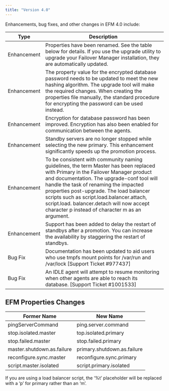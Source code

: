 ```yaml
---
title: "Version 4.0"
---
```


Enhancements, bug fixes, and other changes in EFM 4.0 include:

| Type | Description |
| ---- | ----------- |
| Enhancement | Properties have been renamed. See the table below for details. If you use the upgrade utility to upgrade your Failover Manager installation, they are automatically updated. |
| Enhancement | The property value for the encrypted database password needs to be updated to meet the new hashing algorithm. The upgrade tool will make the required changes. When creating the properties file manually, the standard procedure for encrypting the password can be used instead. |
| Enhancement | Encryption for database password has been improved. Encryption has also been enabled for communication between the agents. |
| Enhancement | Standby servers are no longer stopped while selecting the new primary. This enhancement significantly speeds up the promotion process.
| Enhancement | To be consistent with community naming guidelines, the term Master has been replaced with Primary in the Failover Manager product and documentation. The upgrade-conf tool will handle the task of renaming the impacted properties post-upgrade. The load balancer scripts such as script.load.balancer.attach, script.load. balancer.detach will now accept character p instead of character m as an argument.
| Enhancement | Support has been added to delay the restart of standbys after a promotion. You can increase the availability by staggering the restart of standbys.
| Bug Fix | Documentation has been updated to aid users who use tmpfs mount points for /var/run and /var/lock [Support Ticket #977437]
| Bug Fix | An IDLE agent will attempt to resume monitoring when other agents are able to reach its database. [Support Ticket #1001533] |

## EFM Properties Changes

| Former Name | New Name |
| ----------- | -------- |
| pingServerCommand | ping.server.command |
| stop.isolated.master | top.isolated.primary |
| stop.failed.master | stop.failed.primary |
| master.shutdown.as.failure | primary.shutdown.as.failure |
| reconfigure.sync.master | reconfigure.sync.primary |
| script.master.isolated | script.primary.isolated |

If you are using a load balancer script, the ‘%t’ placeholder will be replaced with a ‘p’ for primary rather than an ‘m’. 